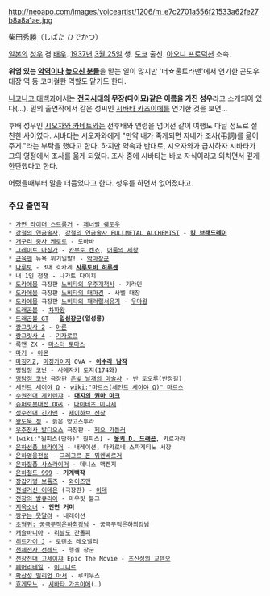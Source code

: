 http://neoapo.com/images/voiceartist/1206/m_e7c2701a556f21533a62fe27b8a8a1ae.jpg

柴田秀勝（しばた ひでかつ） 

[[일본]]의 [[성우]] 겸 [[배우]]. [[1937년]] [[3월 25일]] 생. [[도쿄]] 출신. [[아오니 프로덕션]] 소속.

'''위엄 있는 [[악역]]이나 [[높으신 분들]]'''을 맡는 일이 많지만 '더☆울트라맨'에서 연기한 곤도우 대장 역 등 코미컬한 역할도 맡기도 한다.

[http://dic.nicovideo.jp/a/%E6%9F%B4%E7%94%B0%E7%A7%80%E5%8B%9D 니코니코 대백과]에서는 '''[[전국시대]]의 무장(다이묘)같은 이름을 가진 성우'''라고 소개되어 있다(…). 밑의 출연작에서 같은 성씨인 [[시바타 카츠이에]]를 연기한 것을 보면…

후배 성우인 [[시오자와 카네토]]와는 선후배와 연령을 넘어선 같이 여행도 다닐 정도로 절친한 사이였다. 시바타는 시오자와에게 "만약 내가 죽게되면 자네가 조사(弔詞)를 읆어주게."라는 부탁을 했다고 한다. 하지만 약속과 반대로, 시오자와가 급사하자 시바타가 그의 영정에서 조사를 읆게 되었다. 조사 중에 시바타는 바보 자식이라고 외치면서 깊게 한탄했다고 한다.

어렸을때부터 말을 더듬었다고 한다. 성우를 하면서 없어졌다고.

=== 주요 출연작 ===
 * [[가면 라이더 스트롱거]] - [[제너럴 쉐도우]]
 * [[강철의 연금술사]], [[강철의 연금술사 FULLMETAL ALCHEMIST]] - '''[[킹 브래드레이]]'''
 * [[개구리 중사 케로로]] - 도바바
 * [[그레이트 마징가]] - [[카부토 켄죠]], [[어둠의 제왕]]
 * [[근육맨]] 뉴욕 위기일발! - [[악마장군]]
 * [[나루토]] - 3대 호카게 '''[[사루토비 히루젠]]'''
 * 내 1인 전쟁 - 나가토 다이치
 * [[도라에몽]] 극장판 [[노비타의 우주개척사]] - 기라민
 * [[도라에몽]] 극장판 [[노비타의 대마경]] - 사벨 대장
 * [[도라에몽]] 극장판 [[노비타의 패러랠서유기]] - [[우마왕]]
 * [[드래곤볼]] - [[차파왕]]
 * [[드래곤볼 GT]] - '''[[일성장군]](일성룡)'''
 * [[랑그릿사 2]] - [[아론(랑그릿사 2)|아론]]
 * [[랑그릿사 4]] - [[기자로프]]
 * 록맨 ZX - [[마스터 토마스]]
 * [[마기]] - [[아몬]]
 * [[마징가Z]], [[마징카이저]] OVA - '''[[아수라 남작]]'''
 * [[명탐정 코난]] - 사메자키 토지(174화)
 * [[명탐정 코난]] 극장판 [[은빛 날개의 마술사]] - 반 토오루(반정길)
 * [[세인트 세이야 Ω]] - [[wiki:"마르스(세인트 세이야 Ω)" 마르스]]
 * [[수권전대 게키렌쟈]] - '''[[대지의 권마 마크]]'''
 * [[슈퍼로봇대전 OGs]] - [[다이테츠 미나세]]
 * [[성수전대 긴가맨]] - [[제이하브 선장]]
 * [[왕도둑 징]] - 늙은 앙고스투라
 * [[우주전사 발디오스]] 극장판 - [[제오 가틀러]]
 * [wiki:"원피스(만화)" 원피스] - '''[[몽키 D. 드래곤]]''', 카르가라
 * [[은하선풍 브라이거]] - 내레이션, 마카로네 스파게티노 서장
 * [[은하영웅전설]] - [[그레고르 폰 뮈켄베르거]]
 * [[은하질풍 사스라이거]] - 데니스 맥켄지
 * [[은하철도 999]] - '''기계백작'''
 * [[장갑기병 보톰즈]] - [[와이즈맨]]
 * [[전설거신 이데온]] (극장판) - [[이데]]
 * [[전장의 발큐리아]] - 마우릿 볼그
 * [[지옥소녀]] - '''인면 거미'''
 * [[짱구는 못말려]] - 내레이션
 * [[초형귀: 궁극무적은하최강남]] - 궁극무적은하최강남
 * [[캐슬바니아]] - [[리날도 간돌피]]
 * [[히트가이 J]] - 로렌초 레오넬리
 * [[천체전사 선레드]] - 헹겔 장군
 * [[천장전대 고세이쟈]] Epic The Movie - [[초신성의 교텐오]]
 * [[페어리테일]] - [[이그니르]]
 * [[확산성 밀리언 아서]] - 루키우스
 * [[효게모노]] - [[시바타 가츠이에]](…)

